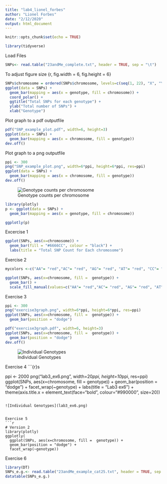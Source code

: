 ```yaml
---
title: "lab4_lionel_forbes"
author: "Lionel Forbes"
date: "2/12/2020"
output: html_document
---
```


```r
knitr::opts_chunk$set(echo = TRUE)
```

```r
library(tidyverse)
```

Load Files 
```r
SNPs<- read.table("23andMe_complete.txt", header = TRUE, sep = "\t")
```

To adjust figure size {r, fig.width = 6, fig.height = 6}
```r
SNPs$chromosome = ordered(SNPs$chromosome, levels=c(seq(1, 22), "X", "Y", "MT"))
ggplot(data = SNPs) + 
  geom_bar(mapping = aes(x = genotype, fill = chromosome)) + 
  coord_polar() +
  ggtitle("Total SNPs for each genotype") +
  ylab("Total number of SNPs") +
  xlab("Genotype")
```

Plot graph to a pdf outputfile
```r
pdf("SNP_example_plot.pdf", width=6, height=3)
ggplot(data = SNPs) + 
  geom_bar(mapping = aes(x = chromosome, fill = genotype))
dev.off()
```

Plot graph to a png outputfile
```r
ppi <- 300
png("SNP_example_plot.png", width=6*ppi, height=6*ppi, res=ppi)
ggplot(data = SNPs) + 
  geom_bar(mapping = aes(x = chromosome, fill = genotype))
dev.off()
```

![Genotype counts per chromosome](SNP_example_plot.png) 

```r
library(plotly)
p <- ggplot(data = SNPs) + 
  geom_bar(mapping = aes(x = genotype, fill = chromosome))

ggplotly(p)
```

Excercise 1
```r
ggplot(SNPs, aes(x=chromosome)) +
  geom_bar(fill = "#6666CC", colour = "black") + 
  labs(title = "Total SNP Count for Each chromosome")
```


Exercise 2
```r
mycolors <-c("AA"= "red","AC"= "red", "AG"= "red", "AT"= "red", "CC"= "red", "CG"= "red", "CT"= "red", "DD"= "red", "DI"= "red", "GG"= "red", "GT"= "red", "II"= "red", "TT"= "red", "A" = "orange", "C" = "orange", "G" = "orange", "T" = "orange", "I" = "yellow", "D" = "yellow")

ggplot(SNPs, aes(x=chromosome, fill =  genotype)) +
  geom_bar() +
  scale_fill_manual(values=c("AA"= "red","AC"= "red", "AG"= "red", "AT"= "red", "CC"= "red", "CG"= "red", "CT"= "red", "DD"= "red", "DI"= "red", "GG"= "red", "GT"= "red", "II"= "red", "TT"= "red", "A" = "orange", "C" = "orange", "G" = "orange", "T" = "orange", "I" = "green", "D" = "green", "--" = "green"))
```

Exercise 3 
```r
ppi <- 300
png("exercise3graph.png", width=6*ppi, height=6*ppi, res=ppi)
ggplot(SNPs, aes(x=chromosome, fill =  genotype)) +
  geom_bar(position = "dodge")
```

```r
pdf("exercise3graph.pdf", width=6, height=3)
ggplot(SNPs, aes(x=chromosome, fill =  genotype)) +
  geom_bar(position = "dodge")
dev.off()
```

![Individual Genotypes](exercise3graph.png) 

Exercise 4
```{r}s

ppi <- 2000
png("lab3_ex6.png", width=20*ppi, height=10*ppi, res=ppi)
ggplot(SNPs, aes(x=chromosome, fill =  genotype)) +
  geom_bar(position = "dodge") +
  facet_wrap(~genotype) +
  labs(title = "Lab3 ex6") +
  theme(axis.title.x = element_text(face="bold", colour="#990000", size=20))
```

![Individual Genotypes](lab3_ex6.png) 


Exercise 5
```r
# Version 2
library(plotly)
ggplotly(
  ggplot(SNPs, aes(x=chromosome, fill =  genotype)) +
  geom_bar(position = "dodge") +
  facet_wrap(~genotype))

```

Exercise 6
```r
library(DT)
SNPs_e.g.<- read.table("23andMe_example_cat25.txt", header = TRUE, sep = "\t")
datatable(SNPs_e.g.)
```

